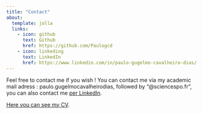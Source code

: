 ```yaml
---
title: "Contact"
about:
  template: jolla
  links:
    - icon: github
      text: Github
      href: https://github.com/Paulogcd 
    - icon: linkeding
      text: LinkedIn
      href: https://www.linkedin.com/in/paulo-gugelmo-cavalheiro-dias/
---
```


Feel free to contact me if you wish ! You can contact me via my academic mail adress : paulo.gugelmocavalheirodias, followed by "@sciencespo.fr", you can also contact me [per LinkedIn](https://www.linkedin.com/in/paulo-gugelmo-cavalheiro-dias/). 


[Here you can see my CV](documents/CV.pdf).
